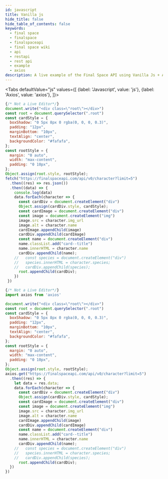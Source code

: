 ```yaml
---
id: javascript 
title: Vanilla js
hide_title: false
hide_table_of_contents: false
keywords:
  - final space
  - finalspace
  - finalspaceapi
  - final space wiki
  - api
  - restapi
  - rest api
  - example
  - axios
description: A live example of the Final Space API using Vanilla Js + Axios.
---
```




<Tabs
  defaultValue="js"
  values={[
    {label: 'Javascript', value: 'js'},
    {label: 'Axios', value: 'axios'},
  ]}>
  <TabItem value="js">

```js
{/* Not a Live Editor*/}
document.write("<div class=\"root\"></div>")
const root = document.querySelector(".root")
const cardStyle = {
  boxShadow: "0 5px 8px 0 rgba(0, 0, 0, 0.3)",
  padding: "12px",
  marginBottom: "10px",
  textAlign: "center",
  backgroundColor: "#fafafa",
};
const rootStyle = {
  margin: "0 auto",
  width: "max-content",
  padding: "0 10px",
};
Object.assign(root.style, rootStyle);
fetch("https://finalspaceapi.com/api/v0/character?limit=5")
  .then((res) => res.json())
  .then((data) => {
    console.log(data)
    data.forEach(character => {
      const cardDiv = document.createElement("div")
      Object.assign(cardDiv.style, cardStyle);
      const cardImage = document.createElement("div")
      const image = document.createElement("img")
      image.src = character.img_url
      image.alt = character.name
      cardImage.appendChild(image)
      cardDiv.appendChild(cardImage)
      const name = document.createElement("div")
      name.classList.add("card--title")
      name.innerHTML = character.name
      cardDiv.appendChild(name);
    //   const species = document.createElement("div")
    //   species.innerHTML = character.species;
    //   cardDiv.appendChild(species);
      root.appendChild(cardDiv);
    })
 })
```

  </TabItem>
  <TabItem value="axios">

```js 
{/* Not a Live Editor*/}
import axios from 'axios'

document.write("<div class=\"root\"></div>")
const root = document.querySelector(".root")
const cardStyle = {
  boxShadow: "0 5px 8px 0 rgba(0, 0, 0, 0.3)",
  padding: "12px",
  marginBottom: "10px",
  textAlign: "center",
  backgroundColor: "#fafafa",
};
const rootStyle = {
  margin: "0 auto",
  width: "max-content",
  padding: "0 10px",
};
Object.assign(root.style, rootStyle);
axios.get("https://finalspaceapi.com/api/v0/character?limit=5")
  .then((res) => {
    let data = res.data;
    data.forEach(character => {
      const cardDiv = document.createElement("div")
      Object.assign(cardDiv.style, cardStyle);
      const cardImage = document.createElement("div")
      const image = document.createElement("img")
      image.src = character.img_url
      image.alt = character.name
      cardImage.appendChild(image)
      cardDiv.appendChild(cardImage)
      const name = document.createElement("div")
      name.classList.add("card--title")
      name.innerHTML = character.name
      cardDiv.appendChild(name);
    //   const species = document.createElement("div")
    //   species.innerHTML = character.species;
    //   cardDiv.appendChild(species);
      root.appendChild(cardDiv);
  })    
})
```

  </TabItem>
</Tabs>
